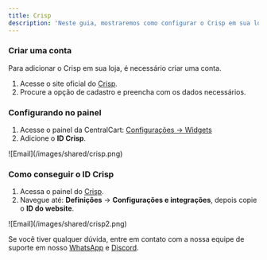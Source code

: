 ```yaml
---
title: Crisp
description: 'Neste guia, mostraremos como configurar o Crisp em sua loja.'
---
```


### Criar uma conta
Para adicionar o Crisp em sua loja, é necessário criar uma conta.

1. Acesse o site oficial do [Crisp](https://crisp.chat).
2. Procure a opção de cadastro e preencha com os dados necessários.

### Configurando no painel
1. Acesse o painel da CentralCart: [Configurações -> Widgets](https://app.centralcart.com.br/settings/widget)
2. Adicione o **ID Crisp**.

<Frame>
  ![Email](/images/shared/crisp.png)
</Frame>

### Como conseguir o ID Crisp

1. Acessa o painel do [Crisp](https://app.crisp.chat/).
2. Navegue até: **Definições** -> **Configurações e integrações**, depois copie o **ID do website**.

<Frame>
  ![Email](/images/shared/crisp2.png)
</Frame>

<Check>Se você tiver qualquer dúvida, entre em contato com a nossa equipe de suporte
em nosso [WhatsApp](https://api.whatsapp.com/send/?phone=5515992647447&text=Ol%C3%A1%2C+tenho+d%C3%BAvidas+sobre+a+CentralCart&type=phone_number&app_absent=0) 
e [Discord](https://centralcart.com.br/discord).</Check>

